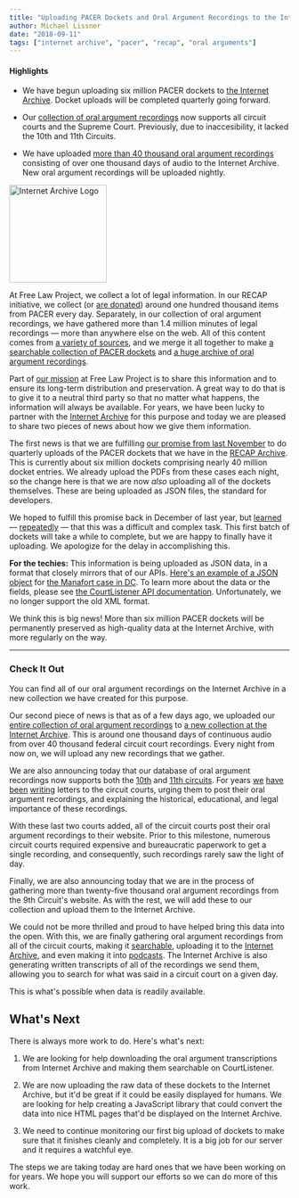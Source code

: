 ```yaml
---
title: "Uploading PACER Dockets and Oral Argument Recordings to the Internet Archive "
author: Michael Lissner
date: "2018-09-11"
tags: ["internet archive", "pacer", "recap", "oral arguments"]
---
```



<div className="well">
<h4>Highlights</h4>
<ul>
  <li><p>We have begun uploading six million PACER dockets to <a href="https://archive.org/details/usfederalcourts" target="_blank">the Internet Archive</a>. Docket uploads will be completed quarterly going forward.</p></li>
 
  <li><p>Our <a href="https://www.courtlistener.com/audio/" target="_blank">collection of oral argument recordings</a> now supports all circuit courts and the Supreme Court. Previously, due to inaccesibility, it lacked the 10th and 11th Circuits.</p></li>
 
  <li><p>We have uploaded <a href="https://archive.org/details/uscourtsoralarguments" target="_blank">more than 40 thousand oral argument recordings</a> consisting of over one thousand days of audio to the Internet Archive. New oral argument recordings will be uploaded nightly.</p></li>
</ul>
</div>

<div className="right-image">
    <img src="/images/logos/internet-archive.svg"
         alt="Internet Archive Logo"
         className="img-responsive"
         height="175"
         width="d+"/>
</div>

<!-- PELICAN_BEGIN_SUMMARY -->
At Free Law Project, we collect a lot of legal information. In our RECAP initiative, we collect (or [are donated][recap]) around one hundred thousand items from PACER every day. Separately, in our collection of oral argument recordings, we have gathered more than 1.4 million minutes of legal recordings — more than anywhere else on the web. All of this content comes from [a variety of sources][coverage], and we merge it all together to make [a searchable collection of PACER dockets][recap-archive] and [a huge archive of oral argument recordings][oa].

Part of [our mission][mission] at Free Law Project is to share this information and to ensure its long-term distribution and preservation. A great way to do that is to give it to a neutral third party so that no matter what happens, the information will always be available. For years, we have been lucky to partner with the [Internet Archive][ia] for this purpose and today we are pleased to share two pieces of news about how we give them information.
<!-- PELICAN_END_SUMMARY -->

The first news is that we are fulfilling [our promise from last November][promise] to do quarterly uploads of the PACER dockets that we have in the [RECAP Archive][recap-archive]. This is currently about six million dockets comprising nearly 40 million docket entries. We already upload the PDFs from these cases each night, so the change here is that we are now *also* uploading all of the dockets themselves. These are being uploaded as JSON files, the standard for developers.

We hoped to fulfill this promise back in December of last year, but [learned][gh1] — [repeatedly][gh2] — that this was a difficult and complex task. This first batch of dockets will take a while to complete, but we are happy to finally have it uploading. We apologize for the delay in accomplishing this.

<p className="alert bg-warning"><i className="fa fa-bug"></i> <strong>For the techies:</strong> This information is being uploaded as JSON data, in a format that closely mirrors that of our APIs. <a href="https://archive.org/download/gov.uscourts.dcd.190597/gov.uscourts.dcd.190597.docket.json">Here's an example of a JSON object</a> for <a href="https://www.courtlistener.com/docket/6183591/united-states-v-manafort/">the Manafort case in DC</a>. To learn more about the data or the fields, please see <a href="https://www.courtlistener.com/api/rest-info/">the CourtListener API documentation</a>. Unfortunately, we no longer support the old XML format.
</p>

We think this is big news! More than six million PACER dockets will be permanently preserved as high-quality data at the Internet Archive, with more regularly on the way.

---

<div className="col-xs-5 pull-right col-sm-3 bg-primary">
    <h3>Check It Out</h3>
    <p>You can find all of our oral argument recordings on the Internet Archive in a new collection we have created for this purpose.
    </p>
</div>

Our second piece of news is that as of a few days ago, we uploaded our [entire collection of oral argument recordings][oa] to [a new collection at the Internet Archive][archive-oa]. This is around one thousand days of continuous audio from over 40 thousand federal circuit court recordings. Every night from now on, we will upload any new recordings that we gather.

We are also announcing today that our database of oral argument recordings now supports both the [10th][ca10] and [11th circuits][ca11]. For years [we][letter1] [have][letter2] [been][letter3] [writing][letter4] letters to the circuit courts, urging them to post their oral argument recordings, and explaining the historical, educational, and legal importance of these recordings. 

With these last two courts added, all of the circuit courts post their oral argument recordings to their website. Prior to this milestone, numerous circuit courts required expensive and bureaucratic paperwork to get a single recording, and consequently, such recordings rarely saw the light of day.

Finally, we are also announcing today that we are in the process of gathering more than twenty-five thousand oral argument recordings from the 9th Circuit's website. As with the rest, we will add these to our collection and upload them to the Internet Archive.

We could not be more thrilled and proud to have helped bring this data into the open. With this, we are finally gathering oral argument recordings from all of the circuit courts, making it [searchable][oa], uploading it to the [Internet Archive][archive-oa], and even making it into [podcasts][podcasts]. The Internet Archive is also generating written transcripts of all of the recordings we send them, allowing you to search for what was said in a circuit court on a given day. 

This is what's possible when data is readily available. 


## What's Next

There is always more work to do. Here's what's next:

1. We are looking for help downloading the oral argument transcriptions from Internet Archive and making them searchable on CourtListener.

1. We are now uploading the raw data of these dockets to the Internet Archive, but it'd be great if it could be easily displayed for humans. We are looking for help creating a JavaScript library that could convert the data into nice HTML pages that'd be displayed on the Internet Archive.

1. We need to continue monitoring our first big upload of dockets to make sure that it finishes cleanly and completely. It is a big job for our server and it requires a watchful eye.

The steps we are taking today are hard ones that we have been working on for years. We hope you will support our efforts so we can do more of this work.


[ia]: https://archive.org
[archive-oa]: https://archive.org/details/uscourtsoralarguments

[c]: /contact/
[letter1]: /pdf/letters/Free%20Law%20Project%20Letter%20to%20CA2%20re%20Oral%20Argument%20Publication.pdf
[letter2]: /pdf/letters/letter-to-ca11-re-oral-arguments.pdf
[letter3]: /pdf/letters/letter-to-ca11-re-oral-arguments-rule-changes.pdf
[letter4]: /pdf/letters/letter-to-tim-tymkovich-re-oral-argument-recordings-at-ca10.pdf
[mission]: /mission/

[promise]: /2017/11/13/new-recap/

[recap]: /recap/

[api]: https://www.courtlistener.com/api/
[ca10]: https://www.courtlistener.com/?type=oa&order_by=score+desc&court=ca10
[ca11]: https://www.courtlistener.com/?type=oa&order_by=score+desc&court=ca11
[coverage]: https://www.courtlistener.com/coverage/
[oa]: https://www.courtlistener.com/audio/
[podcasts]: https://www.courtlistener.com/podcasts/
[recap-archive]: https://www.courtlistener.com/recap/

[gh1]: https://github.com/freelawproject/courtlistener/issues/783#issue-284855210
[gh2]: https://github.com/freelawproject/courtlistener/issues/783#issuecomment-410094127
